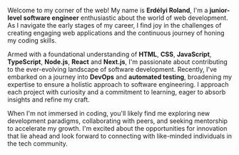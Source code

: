 Welcome to my corner of the web! My name is **Erdélyi Roland**, I'm a **junior-level software engineer** enthusiastic about the world of web development. As I navigate the early stages of my career, I find joy in the challenges of creating engaging web applications and the continuous journey of honing my coding skills.

Armed with a foundational understanding of **HTML**, **CSS**, **JavaScript**, **TypeScript**, **Node.js**, **React** and **Next.js**, I'm passionate about contributing to the ever-evolving landscape of software development. Recently, I've embarked on a journey into **DevOps** and **automated testing**, broadening my expertise to ensure a holistic approach to software engineering. I approach each project with curiosity and a commitment to learning, eager to absorb insights and refine my craft.

When I'm not immersed in coding, you'll likely find me exploring new development paradigms, collaborating with peers, and seeking mentorship to accelerate my growth. I'm excited about the opportunities for innovation that lie ahead and look forward to connecting with like-minded individuals in the tech community.
